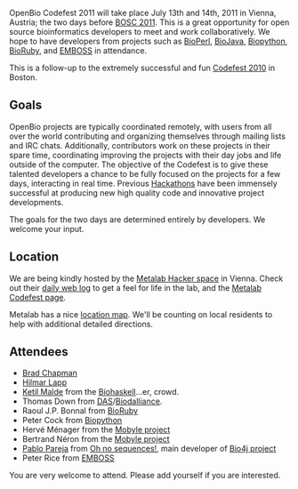 OpenBio Codefest 2011 will take place July 13th and 14th, 2011 in Vienna, Austria; the two days before [[BOSC 2011]]. This is a great opportunity for open source bioinformatics developers to meet and work collaboratively. We hope to have developers from projects such as [http://bioperl.org BioPerl], [http://www.biojava.org BioJava], [http://biopython.org Biopython], [http://www.bioruby.org BioRuby], and [http://www.emboss.org EMBOSS] in attendance.

This is a follow-up to the extremely successful and fun [[Codefest 2010]] in Boston.

== Goals ==

OpenBio projects are typically coordinated remotely, with users from all over the world contributing and organizing themselves through mailing lists and IRC chats. Additionally, contributors work on these projects in their spare time, coordinating improving the projects with their day jobs and life outside of the computer.
The objective of the Codefest is to give these talented developers a chance to be fully focused on the projects for a few days, interacting in real time. Previous [http://www.open-bio.org/wiki/Hackathon Hackathons] have been immensely successful at producing new high quality code and innovative project developments.

The goals for the two days are determined entirely by developers. We welcome your input.

== Location ==

We are being kindly hosted by the [http://metalab.at/wiki/English Metalab Hacker space] in Vienna. Check out their [http://log.metalab.at/ daily web log] to get a feel for life in the lab, and the [http://metalab.at/wiki/OpenBio_Codefest_2011 Metalab Codefest page].

Metalab has a nice [http://metalab.at/wiki/Lage location map]. We'll be counting on local residents to help with additional detailed directions.

== Attendees ==

* [http://bcbio.wordpress.com/ Brad Chapman]
* [[User:Lapp| Hilmar Lapp]]
* [http://blog.malde.org/ Ketil Malde] from the [http://biohaskell.org Biohaskell]...er, crowd.
* Thomas Down from [http://biodas.org/ DAS]/[http://www.biodalliance.org/ Biodalliance].
* Raoul J.P. Bonnal from [http://bioruby.org BioRuby]
* Peter Cock from [http://biopython.org Biopython]
* Hervé Ménager from the [https://projets.pasteur.fr/wiki/mobyle Mobyle project]
* Bertrand Néron from the [https://projets.pasteur.fr/wiki/mobyle Mobyle project]
* [http://about.me/pablopareja Pablo Pareja] from [http://www.ohnosequences.com Oh no sequences!], main developer of  [http://www.bio4j.com Bio4j project]
* Peter Rice from [http://emboss.sf.net EMBOSS]

You are very welcome to attend. Please add yourself if you are interested.